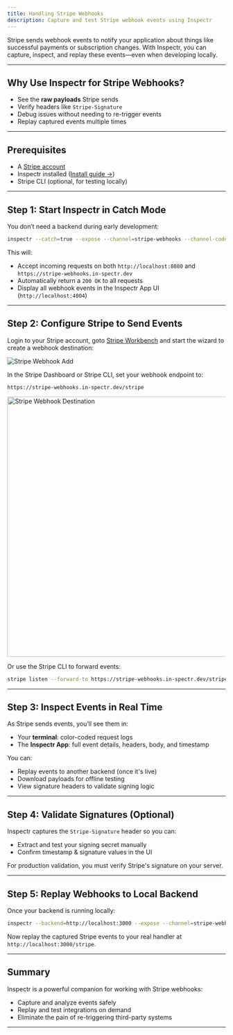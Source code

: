 ```yaml
---
title: Handling Stripe Webhooks
description: Capture and test Stripe webhook events using Inspectr
---
```





<FlowIngressStripe client:only="react" />

[//]: # (# Handling Stripe Webhooks with Inspectr)

Stripe sends webhook events to notify your application about things like successful payments or subscription changes. With Inspectr, you can capture, inspect, and replay these events—even when developing locally.

---

## Why Use Inspectr for Stripe Webhooks?

* See the **raw payloads** Stripe sends
* Verify headers like `Stripe-Signature`
* Debug issues without needing to re-trigger events
* Replay captured events multiple times

---

## Prerequisites

* A [Stripe account](https://dashboard.stripe.com/login)
* Inspectr installed ([Install guide →](/getting-started/install))
* Stripe CLI (optional, for testing locally)

---

## Step 1: Start Inspectr in Catch Mode

You don’t need a backend during early development:

```bash
inspectr --catch=true --expose --channel=stripe-webhooks --channel-code=webhooks123
```

This will:

* Accept incoming requests on both `http://localhost:8080` and `https://stripe-webhooks.in-spectr.dev`
* Automatically return a `200 OK` to all requests
* Display all webhook events in the Inspectr App UI (`http://localhost:4004`)

---

## Step 2: Configure Stripe to Send Events

Login to your Stripe account, goto [Stripe Workbench](https://dashboard.stripe.com/test/workbench/webhooks) and start the wizard to create a webhook destination:

<Image src={stripeStart} alt="Stripe Webhook Add" />


In the Stripe Dashboard or Stripe CLI, set your webhook endpoint to:

```
https://stripe-webhooks.in-spectr.dev/stripe
```

<Image src={stripeDestination} alt="Stripe Webhook Destination" width="600" />

Or use the Stripe CLI to forward events:

```bash
stripe listen --forward-to https://stripe-webhooks.in-spectr.dev/stripe
```

---

## Step 3: Inspect Events in Real Time

As Stripe sends events, you’ll see them in:

* Your **terminal**: color-coded request logs
* The **Inspectr App**: full event details, headers, body, and timestamp

You can:

* Replay events to another backend (once it's live)
* Download payloads for offline testing
* View signature headers to validate signing logic

---

## Step 4: Validate Signatures (Optional)

Inspectr captures the `Stripe-Signature` header so you can:

* Extract and test your signing secret manually
* Confirm timestamp & signature values in the UI

 <Aside type="tip" title="Production">
 For production validation, you must verify Stripe's signature on your server.
 </Aside>

---

## Step 5: Replay Webhooks to Local Backend

Once your backend is running locally:

```bash
inspectr --backend=http://localhost:3000 --expose --channel=stripe-webhooks --channel-code=webhooks123
```

Now replay the captured Stripe events to your real handler at `http://localhost:3000/stripe`.

---

## Summary

Inspectr is a powerful companion for working with Stripe webhooks:

* Capture and analyze events safely
* Replay and test integrations on demand
* Eliminate the pain of re-triggering third-party systems

---

[//]: # (## 📚 Related Topics)
[//]: # ()
[//]: # (* [Webhook Debugging →]&#40;/guides/webhook-debugging&#41;)
[//]: # (* [Public Exposure →]&#40;/exposing/exposing-publicly&#41;)
[//]: # (* [Replay & Catch Mode →]&#40;/core-concepts/how-it-works&#41;)
